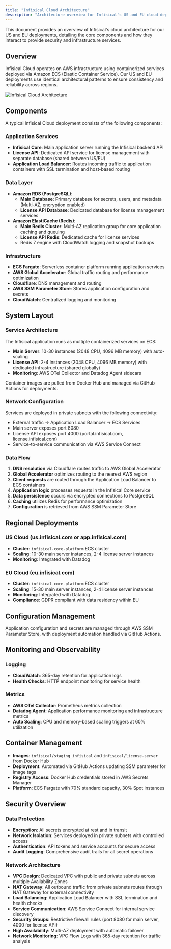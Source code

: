 ```yaml
---
title: "Infisical Cloud Architecture"
description: "Architecture overview for Infisical's US and EU cloud deployments"
---
```


This document provides an overview of Infisical's cloud architecture for our US and EU deployments, detailing the core components and how they interact to provide security and infrastructure services.

## Overview

Infisical Cloud operates on AWS infrastructure using containerized services deployed via Amazon ECS (Elastic Container Service). Our US and EU deployments use identical architectural patterns to ensure consistency and reliability across regions.

![Infisical Cloud Architecture](/images/self-hosting/reference-architectures/Infisical-AWS-ECS-architecture.jpeg)

## Components

A typical Infisical Cloud deployment consists of the following components:

### Application Services

- **Infisical Core**: Main application server running the Infisical backend API
- **License API**: Dedicated API service for license management with separate database (shared between US/EU)
- **Application Load Balancer**: Routes incoming traffic to application containers with SSL termination and host-based routing

### Data Layer

- **Amazon RDS (PostgreSQL)**:
  - **Main Database**: Primary database for secrets, users, and metadata (Multi-AZ, encryption enabled)
  - **License API Database**: Dedicated database for license management services
- **Amazon ElastiCache (Redis)**:
  - **Main Redis Cluster**: Multi-AZ replication group for core application caching and queuing
  - **License API Redis**: Dedicated cache for license services
  - Redis 7 engine with CloudWatch logging and snapshot backups

### Infrastructure

- **ECS Fargate**: Serverless container platform running application services
- **AWS Global Accelerator**: Global traffic routing and performance optimization
- **Cloudflare**: DNS management and routing
- **AWS SSM Parameter Store**: Stores application configuration and secrets
- **CloudWatch**: Centralized logging and monitoring

## System Layout

### Service Architecture

The Infisical application runs as multiple containerized services on ECS:

- **Main Server**: 10-30 instances (2048 CPU, 4096 MB memory) with auto-scaling
- **License API**: 2-4 instances (2048 CPU, 4096 MB memory) with dedicated infrastructure (shared globally)
- **Monitoring**: AWS OTel Collector and Datadog Agent sidecars

Container images are pulled from Docker Hub and managed via GitHub Actions for deployments.

### Network Configuration

Services are deployed in private subnets with the following connectivity:

- External traffic → Application Load Balancer → ECS Services
- Main server exposes port 8080
- License API exposes port 4000 (portal.infisical.com, license.infisical.com)
- Service-to-service communication via AWS Service Connect

### Data Flow

1. **DNS resolution** via Cloudflare routes traffic to AWS Global Accelerator
2. **Global Accelerator** optimizes routing to the nearest AWS region
3. **Client requests** are routed through the Application Load Balancer to ECS containers
4. **Application logic** processes requests in the Infisical Core service
5. **Data persistence** occurs via encrypted connections to PostgreSQL
6. **Caching** utilizes Redis for performance optimization
7. **Configuration** is retrieved from AWS SSM Parameter Store

## Regional Deployments

### US Cloud (us.infisical.com or app.infisical.com)

- **Cluster**: `infisical-core-platform` ECS cluster
- **Scaling**: 10-30 main server instances, 2-4 license server instances
- **Monitoring**: Integrated with Datadog

### EU Cloud (eu.infisical.com)

- **Cluster**: `infisical-core-platform` ECS cluster
- **Scaling**: 15-30 main server instances, 2-4 license server instances
- **Monitoring**: Integrated with Datadog
- **Compliance**: GDPR compliant with data residency within EU

## Configuration Management

Application configuration and secrets are managed through AWS SSM Parameter Store, with deployment automation handled via GitHub Actions.

## Monitoring and Observability

### Logging

- **CloudWatch**: 365-day retention for application logs
- **Health Checks**: HTTP endpoint monitoring for service health

### Metrics

- **AWS OTel Collector**: Prometheus metrics collection
- **Datadog Agent**: Application performance monitoring and infrastructure metrics
- **Auto Scaling**: CPU and memory-based scaling triggers at 60% utilization

## Container Management

- **Images**: `infisical/staging_infisical` and `infisical/license-server` from Docker Hub
- **Deployment**: Automated via GitHub Actions updating SSM parameter for image tags
- **Registry Access**: Docker Hub credentials stored in AWS Secrets Manager
- **Platform**: ECS Fargate with 70% standard capacity, 30% Spot instances

## Security Overview

### Data Protection

- **Encryption**: All secrets encrypted at rest and in transit
- **Network Isolation**: Services deployed in private subnets with controlled access
- **Authentication**: API tokens and service accounts for secure access
- **Audit Logging**: Comprehensive audit trails for all secret operations

### Network Architecture

- **VPC Design**: Dedicated VPC with public and private subnets across multiple Availability Zones
- **NAT Gateway**: All outbound traffic from private subnets routes through NAT Gateway for external connectivity
- **Load Balancing**: Application Load Balancer with SSL termination and health checks
- **Service Communication**: AWS Service Connect for internal service discovery
- **Security Groups**: Restrictive firewall rules (port 8080 for main server, 4000 for license API)
- **High Availability**: Multi-AZ deployment with automatic failover
- **Network Monitoring**: VPC Flow Logs with 365-day retention for traffic analysis
